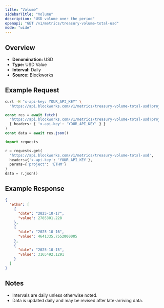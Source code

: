 ```yaml
---
title: "Volume"
sidebarTitle: "Volume"
description: "USD volume over the period"
openapi: "GET /v1/metrics/treasury-volume-total-usd"
mode: "wide"
---
```


## Overview

- **Denomination:** USD
- **Type:** USD Value
- **Interval:** Daily
- **Source:** Blockworks

## Example Request

<CodeGroup>

```bash cURL
curl -H "x-api-key: YOUR_API_KEY" \
  "https://api.blockworks.com/v1/metrics/treasury-volume-total-usd?project=ETHM"
```

```typescript TypeScript
const res = await fetch(
  'https://api.blockworks.com/v1/metrics/treasury-volume-total-usd?project=ETHM',
  { headers: { 'x-api-key': 'YOUR_API_KEY' } }
)
const data = await res.json()
```

```python Python
import requests

r = requests.get(
  'https://api.blockworks.com/v1/metrics/treasury-volume-total-usd',
  headers={'x-api-key': 'YOUR_API_KEY'},
  params={'project': 'ETHM'}
)
data = r.json()
```

</CodeGroup>

## Example Response

```json
{
  "ethm": [
    {
      "date": "2025-10-17",
      "value": 2785801.228
    },
    {
      "date": "2025-10-16",
      "value": 4641335.7552000005
    },
    {
      "date": "2025-10-15",
      "value": 3165492.1291
    }
  ]
}
```

## Notes
- Intervals are daily unless otherwise noted.
- Data is updated daily and may be revised after late-arriving data.